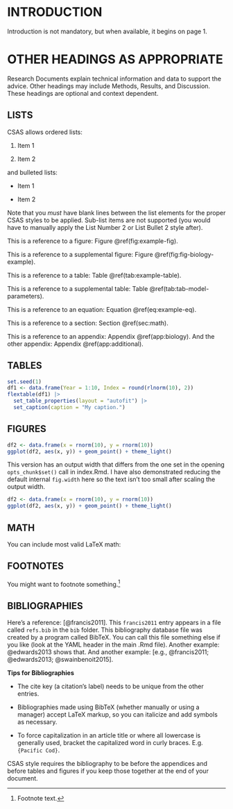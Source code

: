 # INTRODUCTION

Introduction is not mandatory, but when available, it begins on page 1.

# OTHER HEADINGS AS APPROPRIATE

Research Documents explain technical information and data to support the advice. Other headings may include Methods, Results, and Discussion. These headings are optional and context dependent.

## LISTS

CSAS allows ordered lists:

::: {custom-style="List Number"}

1. Item 1

1. Item 2

:::

and bulleted lists:

::: {custom-style="List Bullet"}

- Item 1

- Item 2

:::


Note that you *must* have blank lines between the list elements for the proper CSAS styles to be applied. Sub-list items are not supported (you would have to manually apply the List Number 2 or List Bullet 2 style after).

This is a reference to a figure: Figure \@ref(fig:example-fig).

This is a reference to a supplemental figure: Figure \@ref(fig:fig-biology-example).

This is a reference to a table: Table \@ref(tab:example-table).

This is a reference to a supplemental table: Table \@ref(tab:tab-model-parameters).

This is a reference to an equation: Equation \@ref(eq:example-eq).

This is a reference to a section: Section \@ref(sec:math).

This is a reference to an appendix: Appendix \@ref(app:biology). And the other appendix: Appendix \@ref(app:additional).

## TABLES

```r
set.seed(1)
df1 <- data.frame(Year = 1:10, Index = round(rlnorm(10), 2))
flextable(df1) |> 
  set_table_properties(layout = "autofit") |>
  set_caption(caption = "My caption.")
```

## FIGURES

```r
df2 <- data.frame(x = rnorm(10), y = rnorm(10))
ggplot(df2, aes(x, y)) + geom_point() + theme_light()
```

This version has an output width that differs from the one set in the opening `opts_chunk$set()` call in index.Rmd. I have also demonstrated reducing the default internal `fig.width` here so the text isn't too small after scaling the output width.

```r
df2 <- data.frame(x = rnorm(10), y = rnorm(10))
ggplot(df2, aes(x, y)) + geom_point() + theme_light()
```

## MATH {#sec:math}

You can include most valid LaTeX math:

\begin{equation}
  1 + 1 = 2
  (\#eq:example-eq)
\end{equation}

## FOOTNOTES

You might want to footnote something.^[Footnote text.]

## BIBLIOGRAPHIES

Here's a reference: [@francis2011]. This `francis2011` entry appears in a file called `refs.bib` in the `bib` folder. This bibliography database file was created by a program called BibTeX. You can call this file something else if you like (look at the YAML header in the main .Rmd file). Another example: @edwards2013 shows that. And another example: [e.g., @francis2011; @edwards2013; @swainbenoit2015].

**Tips for Bibliographies**

::: {custom-style="List Bullet"}

- The cite key (a citation's label) needs to be unique from the other entries.

- Bibliographies made using BibTeX (whether manually or using a manager) accept LaTeX markup, so you can italicize and add symbols as necessary.

- To force capitalization in an article title or where all lowercase is generally used, bracket the capitalized word in curly braces. E.g. `{Pacific Cod}`.

:::

CSAS style requires the bibliography to be before the appendices and before tables and figures if you keep those together at the end of your document.
